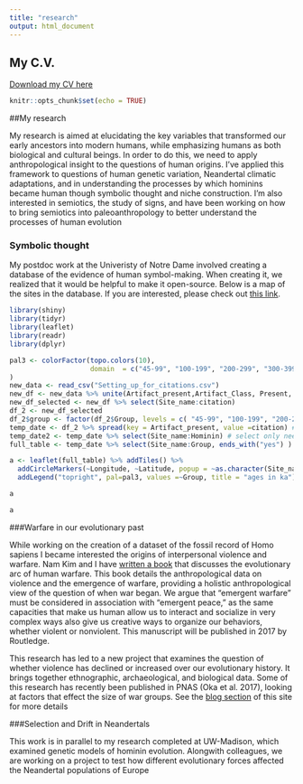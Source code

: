 ```yaml
---
title: "research"
output: html_document
---
```

## My C.V.



<a href="KisselCVnov2017.pdf#" class="download" title="Download CV as PDF">Download my CV here</a>			





```r
knitr::opts_chunk$set(echo = TRUE)
```


##My research

My research is aimed at elucidating the key variables that transformed our early ancestors into modern humans, while emphasizing humans as both biological and cultural beings. In order to do this, we need to apply  anthropological insight to the questions of human origins. I’ve applied this framework to questions of human genetic variation, Neandertal climatic adaptations, and in understanding the processes by which hominins became human though symbolic thought and niche construction. I'm also interested in semiotics, the study of signs, and have been working on how to bring semiotics into paleoanthropology to better understand the processes of human evolution  


### Symbolic thought

My postdoc work at the Univeristy of Notre Dame involved creating a database of
the evidence of human symbol-making. When creating it, we realized that it
would be helpful to make it open-source. Below is a map of the sites in the database.  If you are interested, please check out
[this link](https://marckissel.shinyapps.io/wisdom_database/).


```r
library(shiny)
library(tidyr)
library(leaflet)
library(readr)
library(dplyr)

pal3 <- colorFactor(topo.colors(10),
                    domain  = c("45-99", "100-199", "200-299", "300-399", "400-499", "500-599", "600+", "NoDate")
)
new_data <- read_csv("Setting_up_for_citations.csv")
new_df <- new_data %>% unite(Artifact_present,Artifact_Class, Present, sep="_" ) 
new_df_selected <- new_df %>% select(Site_name:citation)
df_2 <- new_df_selected
df_2$group <- factor(df_2$Group, levels = c( "45-99", "100-199", "200-299", "300-399", "400-499", "500-599", "600+", "NoDate"))
temp_date <- df_2 %>% spread(key = Artifact_present, value =citation) #put table into right format for dates
temp_date2 <- temp_date %>% select(Site_name:Hominin) # select only needed tables to display
full_table <- temp_date %>% select(Site_name:Group, ends_with("yes") ) #table for full search

a <- leaflet(full_table) %>% addTiles() %>%
  addCircleMarkers(~Longitude, ~Latitude, popup = ~as.character(Site_name), color = ~pal3(Group), stroke = FALSE, fillOpacity = 0.5 ) %>%
  addLegend("topright", pal=pal3, values =~Group, title = "ages in ka")

a

```

```r
a
```



###Warfare in our evolutionary past

While working on the creation of a dataset of the fossil record of Homo sapiens I became interested the origins of interpersonal violence and warfare. Nam Kim and I have [written a book](https://www.routledge.com/Emergent-Warfare-in-Our-Evolutionary-Past/Kim-Kissel/p/book/9781629582665) that discusses the evolutionary arc of human warfare. This book details the anthropological data on violence and the emergence of warfare, providing a holistic anthropological view of the question of when war began. We argue that “emergent warfare” must be considered in association with “emergent peace,” as the same capacities that make us human allow us to interact and socialize in very complex ways also give us creative ways to organize our behaviors, whether violent or nonviolent. This manuscript will be published in 2017 by Routledge. 

This research has led to a new project  that examines the question of whether violence has declined or increased over our evolutionary history. It brings together ethnographic, archaeological, and biological data. Some of this research has recently been published in PNAS (Oka et al. 2017), looking at factors that effect the size of war groups. See the [blog section](https://marckissel.github.io/blog.html) of this site for more details

###Selection and Drift in Neandertals

This work is in parallel to my research completed at UW-Madison, which examined genetic models of hominin evolution. Alongwith colleagues, we are working on a project to test how different evolutionary forces affected the Neandertal populations of Europe


 <!-- R Markdown

This is an R Markdown document. Markdown is a simple formatting syntax for authoring HTML, PDF, and MS Word documents. For more details on using R Markdown see <http://rmarkdown.rstudio.com>.

When you click the **Knit** button a document will be generated that includes both content as well as the output of any embedded R code chunks within the document. You can embed an R code chunk like this:

```r
summary(cars)
```

## Including Plots

You can also embed plots, for example:

```r
plot(pressure)
```

Note that the `echo = FALSE` parameter was added to the code chunk to prevent printing of the R code that generated the plot.
--> 

